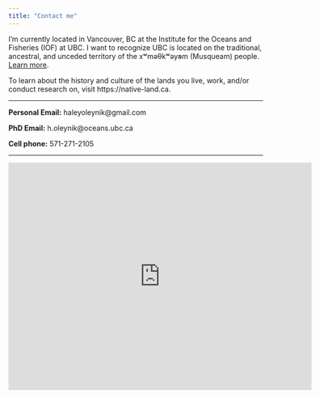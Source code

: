 ```yaml
---
title: "Contact me"
---
```


I'm currently located in Vancouver, BC at the Institute for the Oceans and Fisheries (IOF) at UBC. I want to recognize UBC is located on the traditional, ancestral, and unceded territory of the xʷməθkʷəy̓əm (Musqueam) people. [Learn more](https://indigenous.ubc.ca/indigenous-engagement/musqueam-and-ubc/).

To learn about the history and culture of the lands you live, work, and/or conduct research on, visit https://native-land.ca. 

-----------------

**Personal Email:** haleyoleynik@gmail.com  

**PhD Email:** h.oleynik@oceans.ubc.ca 

**Cell phone:** 571-271-2105 

-----------------

<iframe src="https://www.google.com/maps/embed?pb=!1m18!1m12!1m3!1d2603.6802975353903!2d-123.25347988438665!3d49.263505279329266!2m3!1f0!2f0!3f0!3m2!1i1024!2i768!4f13.1!3m3!1m2!1s0x548672c9fda34a57%3A0xa65f924a3fe093a!2sInstitute%20for%20the%20Oceans%20and%20Fisheries!5e0!3m2!1sen!2sca!4v1650306487359!5m2!1sen!2sca" width="600" height="450" style="border:0;" allowfullscreen="" loading="lazy" referrerpolicy="no-referrer-when-downgrade"></iframe>